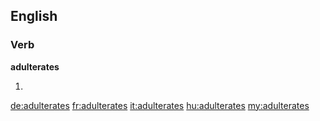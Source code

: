==English==

===Verb===
'''adulterates'''

# {{third-person singular of|adulterate}}

[[de:adulterates]]
[[fr:adulterates]]
[[it:adulterates]]
[[hu:adulterates]]
[[my:adulterates]]